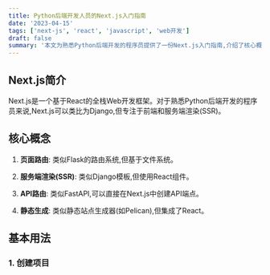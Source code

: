 ```yaml
---
title: Python后端开发人员的Next.js入门指南
date: '2023-04-15'
tags: ['next-js', 'react', 'javascript', 'web开发']
draft: false
summary: '本文为熟悉Python后端开发的程序员提供了一份Next.js入门指南,介绍了核心概念、基本用法和与Python后端的对比。'
---
```


## Next.js简介

Next.js是一个基于React的全栈Web开发框架。对于熟悉Python后端开发的程序员来说,Next.js可以类比为Django,但专注于前端和服务端渲染(SSR)。

## 核心概念

1. **页面路由**: 类似Flask的路由系统,但基于文件系统。

2. **服务端渲染(SSR)**: 类似Django模板,但使用React组件。

3. **API路由**: 类似FastAPI,可以直接在Next.js中创建API端点。

4. **静态生成**: 类似静态站点生成器(如Pelican),但集成了React。

## 基本用法

### 1. 创建项目
